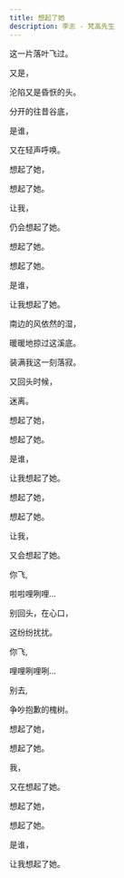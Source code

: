 ```yaml
---
title: 想起了她
description: 李志 - 梵高先生
---
```


这一片落叶飞过。

又是，

沦陷又是昏恹的头。

分开的往昔谷底，

是谁，

又在轻声呼唤。

想起了她，

想起了她。

让我，

仍会想起了她。

想起了她。

想起了她。

是谁，

让我想起了她。



南边的风依然的湿，

暖暖地掠过这溪底。

装满我这一刻落寂。

又回头时候，

迷离。

想起了她，

想起了她。

是谁，

让我想起了她。

想起了她，

想起了她。

让我，

又会想起了她。

你飞,

啦啦哩咧哩...

别回头，在心口，

这纷纷扰扰。

你飞,

哩哩咧哩咧...

别去,

争吵抱歉的槐树。

想起了她，

想起了她。

我，

又在想起了她。

想起了她，

想起了她。

是谁，

让我想起了她。
